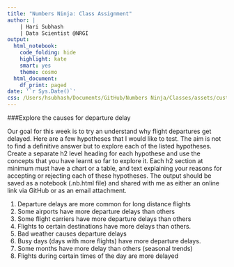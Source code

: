```yaml
---
title: "Numbers Ninja: Class Assignment"
author: |
    | Hari Subhash
    | Data Scientist @NRGI
output:
  html_notebook:
    code_folding: hide
    highlight: kate
    smart: yes
    theme: cosmo
  html_document:
    df_print: paged
date: '`r Sys.Date()`'
css: /Users/hsubhash/Documents/GitHub/Numbers Ninja/Classes/assets/custom.css
---
```


###Explore the causes for departure delay

Our goal for this week is to try an understand why flight departures get delayed. Here are a few hypotheses that I would like to test. The aim is not to find a definitive answer but to explore each of the listed hypotheses. Create a separate h2 level heading for each hypothese and use the concepts that you have learnt so far to explore it. Each h2 section at minimum must have a chart or a table, and text explaining your reasons for accepting or rejecting each of these hypotheses. The output should be saved as a notebook (.nb.html file) and shared with me as either an online link via GitHub or as an email attachment.

1. Departure delays are more common for long distance flights
2. Some airports have more departure delays than others
3. Some flight carriers have more departure delays than others
4. Flights to certain destinations have more delays than others.
5. Bad weather causes departure delays
6. Busy days (days with more flights) have more departure delays.
7. Some months have more delay than others (seasonal trends)
8. Flights during certain times of the day are more delayed

